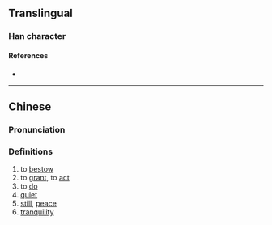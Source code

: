 {{character info/new}}
==Translingual==

===Han character===
{{Han char|rn=9|rad=人|as=12|sn=14|four=|canj=OTJA|ids=⿰亻著}}

====References====
* {{Han ref|kx=0118.230|hdz=10223.130|uh=3482|ud=13442}}

----

==Chinese==
{{zh-forms}}

===Pronunciation===
{{zh-pron
|m=zhuó,kù
|c=zoek6
|mc=
|oc=
|ma=
|cat=v,n
}}

===Definitions===
{{zh-hanzi}}

# to [[bestow]]
# to [[grant]], to [[act]]
# to [[do]]
# [[quiet]]
# [[still]], [[peace]]
# [[tranquility]]